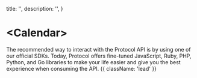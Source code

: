   title: '<Calendar>',
  description: '',
}

# &lt;Calendar&gt;

The recommended way to interact with the Protocol API is by using one of our official SDKs. Today, Protocol offers fine-tuned JavaScript, Ruby, PHP, Python, and Go libraries to make your life easier and give you the best experience when consuming the API. {{ className: 'lead' }}
